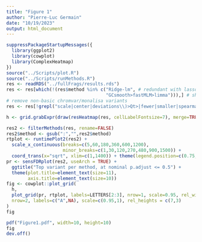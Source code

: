 ```yaml
---
title: "Figure 1"
author: "Pierre-Luc Germain"
date: "10/19/2023"
output: html_document
---
```


```r
suppressPackageStartupMessages({
  library(ggplot2)
  library(cowplot)
  library(ComplexHeatmap)
})
source("../Scripts/plot.R")
source("../Scripts/runMethods.R")
res <- readRDS("../fullFrags/results.rds")
res <- res[which(!(res$method %in% c("Ridge-lm", # redundant with lasso
                                     "GCsmooth>fastMLM>limma"))),] # show in a later step
# remove non-basic chromvar/monalisa variants
res <- res[!grepl("scale|center|deviations\\)>Qt>|fewer|smaller|spearman|permutation",res$method),]
```

```r
h <- grid.grabExpr(draw(resHeatmap(res, cellLabelFontsize=7), merge=TRUE))

res2 <- filterMethods(res, rename=FALSE)
res2$method <- gsub(":","",res2$method)
rtplot <- runtimePlot2(res2) + 
  scale_x_continuous(breaks=c(5,60,180,360,600,1200),
                     minor_breaks=c(1,30,120,270,480,900,1500)) +
  coord_trans(x="sqrt", xlim=c(1,1400)) + theme(legend.position=c(0.75,0.2))
pr <- sensFDRplot(res2, useArch = TRUE) + 
  ggtitle("Top variant per method, at nominal p.adjust <= 0.5") +
  theme(plot.title=element_text(size=11),
        axis.title=element_text(size=10))
fig <- cowplot::plot_grid(
  h,
  plot_grid(pr, rtplot, labels=LETTERS[2:3], nrow=1, scale=0.95, rel_widths=c(4,3.5)),
  nrow=2, labels=c("A",NA), scale=c(0.95,1), rel_heights = c(7,3)
)
fig
```

```r
pdf("Figure1.pdf", width=10, height=10)
fig
dev.off()
```

